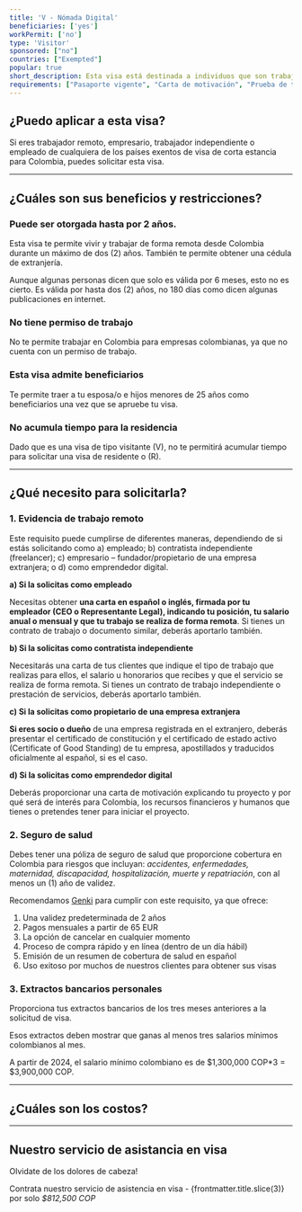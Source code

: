 ```yaml
---
title: 'V - Nómada Digital'
beneficiaries: ['yes']
workPermit: ['no']
type: 'Visitor'
sponsored: ["no"]
countries: ["Exempted"]
popular: true
short_description: Esta visa está destinada a individuos que son trabajadores remotos, freelancers o emprendedores quieren permanecer y trabajar de manera remota desde Colombia por hasta 2 años.
requirements: ["Pasaporte vigente", "Carta de motivación", "Prueba de trabajo remoto", "Extractos bancarios", "Seguro médico"]
---
```


## ¿Puedo aplicar a esta visa?

Si eres trabajador remoto, empresario, trabajador independiente o empleado de cualquiera de los países exentos de visa de corta estancia para Colombia, puedes solicitar esta visa.

---

## ¿Cuáles son sus beneficios y restricciones?

### Puede ser otorgada hasta por 2 años.

Esta visa te permite vivir y trabajar de forma remota desde Colombia durante un máximo de dos (2) años. También te permite obtener una cédula de extranjería.

Aunque algunas personas dicen que solo es válida por 6 meses, esto no es cierto. Es válida por hasta dos (2) años, no 180 días como dicen algunas publicaciones en internet.

### **No tiene permiso de trabajo**

No te permite trabajar en Colombia para empresas colombianas, ya que no cuenta con un permiso de trabajo.

### **Esta visa admite beneficiarios**

Te permite traer a tu esposa/o e hijos menores de 25 años como beneficiarios una vez que se apruebe tu visa.

### **No acumula tiempo para la residencia**

Dado que es una visa de tipo visitante (V), no te permitirá acumular tiempo para solicitar una visa de residente o (R).

---

## ¿Qué necesito para solicitarla?

### 1. Evidencia de trabajo remoto

Este requisito puede cumplirse de diferentes maneras, dependiendo de si estás solicitando como a) empleado; b) contratista independiente (freelancer); c) empresario – fundador/propietario de una empresa extranjera; o d) como emprendedor digital.

**a) Si la solicitas como empleado**

Necesitas obtener **una carta en español o inglés, firmada por tu empleador (CEO o Representante Legal), indicando tu posición, tu salario anual o mensual y que tu trabajo se realiza de forma remota**. Si tienes un contrato de trabajo o documento similar, deberás aportarlo también.

**b) Si la solicitas como contratista independiente** 

Necesitarás una carta de tus clientes que indique el tipo de trabajo que realizas para ellos, el salario u honorarios que recibes y que el servicio se realiza de forma remota. Si tienes un contrato de trabajo independiente o prestación de servicios, deberás aportarlo también.

**c) Si la solicitas como propietario de una empresa extranjera**

**Si eres socio o dueño** de una empresa registrada en el extranjero, deberás presentar el certificado de constitución y el certificado de estado activo (Certificate of Good Standing) de tu empresa, apostillados y traducidos oficialmente al español, si es el caso.

**d) Si la solicitas como emprendedor digital**

Deberás proporcionar una carta de motivación explicando tu proyecto y por qué será de interés para Colombia, los recursos financieros y humanos que tienes o pretendes tener para iniciar el proyecto.

### 2. Seguro de salud

Debes tener una póliza de seguro de salud que proporcione cobertura en Colombia para riesgos que incluyan: *accidentes, enfermedades, maternidad, discapacidad, hospitalización, muerte y repatriación*, con al menos un (1) año de validez.

Recomendamos [Genki](https://genki.world/?with=capitaleme) para cumplir con este requisito, ya que ofrece:

1. Una validez predeterminada de 2 años
2. Pagos mensuales a partir de 65 EUR
3. La opción de cancelar en cualquier momento
4. Proceso de compra rápido y en línea (dentro de un día hábil)
5. Emisión de un resumen de cobertura de salud en español
6. Uso exitoso por muchos de nuestros clientes para obtener sus visas

### 3. Extractos bancarios personales

Proporciona tus extractos bancarios de los tres meses anteriores a la solicitud de visa.

Esos extractos deben mostrar que ganas al menos tres salarios mínimos colombianos al mes.

A partir de 2024, el salario mínimo colombiano es de $1,300,000 COP*3 = $3,900,000 COP.

---
## ¿Cuáles son los costos?

<VisaCosts
    studyFees="55"
    issuanceFees="177"
    apostille={true}
    translation={true}
/>

---

## Nuestro servicio de asistancia en visa

Olvidate de los dolores de cabeza!

Contrata nuestro servicio de asistencia en visa - {frontmatter.title.slice(3)} por solo *$812,500 COP*